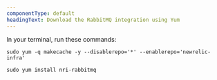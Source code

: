 ```yaml
---
componentType: default
headingText: Download the RabbitMQ integration using Yum
---
```


In your terminal, run these commands:

```shell
sudo yum -q makecache -y --disablerepo='*' --enablerepo='newrelic-infra'
```

```shell
sudo yum install nri-rabbitmq
```
